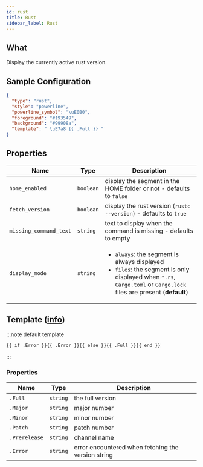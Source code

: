 ```yaml
---
id: rust
title: Rust
sidebar_label: Rust
---
```


## What

Display the currently active rust version.

## Sample Configuration

```json
{
  "type": "rust",
  "style": "powerline",
  "powerline_symbol": "\uE0B0",
  "foreground": "#193549",
  "background": "#99908a",
  "template": " \uE7a8 {{ .Full }} "
}
```

## Properties

| Name                   | Type      | Description                                                                                                                                                                          |
| ---------------------- | --------- | ------------------------------------------------------------------------------------------------------------------------------------------------------------------------------------ |
| `home_enabled`         | `boolean` | display the segment in the HOME folder or not - defaults to `false`                                                                                                                  |
| `fetch_version`        | `boolean` | display the rust version (`rustc --version`) - defaults to `true`                                                                                                                    |
| `missing_command_text` | `string`  | text to display when the command is missing - defaults to empty                                                                                                                      |
| `display_mode`         | `string`  | <ul><li>`always`: the segment is always displayed</li><li>`files`: the segment is only displayed when `*.rs`, `Cargo.toml` or `Cargo.lock` files are present (**default**)</li></ul> |

## Template ([info][templates])

:::note default template

```template
{{ if .Error }}{{ .Error }}{{ else }}{{ .Full }}{{ end }}
```

:::

### Properties

| Name          | Type     | Description                                        |
| ------------- | -------- | -------------------------------------------------- |
| `.Full`       | `string` | the full version                                   |
| `.Major`      | `string` | major number                                       |
| `.Minor`      | `string` | minor number                                       |
| `.Patch`      | `string` | patch number                                       |
| `.Prerelease` | `string` | channel name                                       |
| `.Error`      | `string` | error encountered when fetching the version string |

[templates]: /docs/configuration/templates
